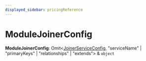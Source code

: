 ```yaml
---
displayed_sidebar: pricingReference
---
```



# ModuleJoinerConfig

 **ModuleJoinerConfig**: Omit&#60;[JoinerServiceConfig](../../interfaces/pricing.JoinerServiceConfig/page.mdx), "serviceName" \| "primaryKeys" \| "relationships" \| "extends"&#62; & `object`
